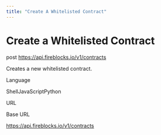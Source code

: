 ```yaml
---
title: "Create A Whitelisted Contract"
---
```

  
  # Create a Whitelisted Contract

post https://api.fireblocks.io/v1/contracts

Creates a new whitelisted contract.

Language

ShellJavaScriptPython

URL

Base URL

https://api.fireblocks.io/v1/contracts